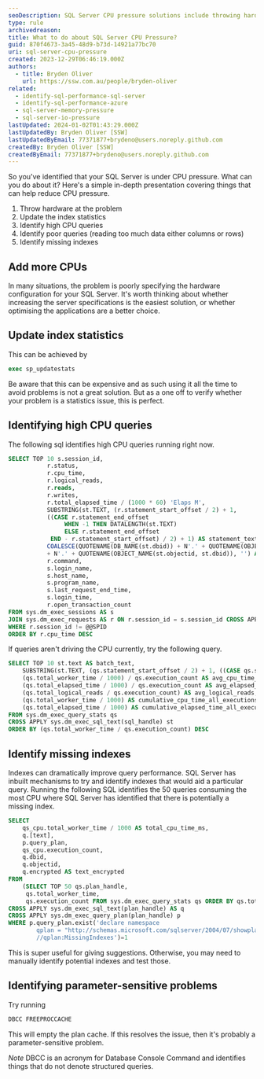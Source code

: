 ```yaml
---
seoDescription: SQL Server CPU pressure solutions include throwing hardware at the problem, updating index statistics, identifying high and poor-performing queries, and adding missing indexes.
type: rule
archivedreason:
title: What to do about SQL Server CPU Pressure?
guid: 870f4673-3a45-48d9-b73d-14921a77bc70
uri: sql-server-cpu-pressure
created: 2023-12-29T06:46:19.000Z
authors:
  - title: Bryden Oliver
    url: https://ssw.com.au/people/bryden-oliver
related:
  - identify-sql-performance-sql-server
  - identify-sql-performance-azure
  - sql-server-memory-pressure
  - sql-server-io-pressure
lastUpdated: 2024-01-02T01:43:29.000Z
lastUpdatedBy: Bryden Oliver [SSW]
lastUpdatedByEmail: 77371877+brydeno@users.noreply.github.com
createdBy: Bryden Oliver [SSW]
createdByEmail: 77371877+brydeno@users.noreply.github.com
---
```


So you've identified that your SQL Server is under CPU pressure. What can you do about it?
Here's a simple in-depth presentation covering things that can help reduce CPU pressure.

1. Throw hardware at the problem
2. Update the index statistics
3. Identify high CPU queries
4. Identify poor queries (reading too much data either columns or rows)
5. Identify missing indexes

## Add more CPUs

In many situations, the problem is poorly specifying the hardware configuration for your SQL Server. It's worth thinking about whether increasing the server specifications is the easiest solution, or whether optimising the applications are a better choice.

## Update index statistics

This can be achieved by

```sql
exec sp_updatestats
```

Be aware that this can be expensive and as such using it all the time to avoid problems is not a great solution. But as a one off to verify whether your problem is a statistics issue, this is perfect.

## Identifying high CPU queries

The following sql identifies high CPU queries running right now.

```sql
SELECT TOP 10 s.session_id,
           r.status,
           r.cpu_time,
           r.logical_reads,
           r.reads,
           r.writes,
           r.total_elapsed_time / (1000 * 60) 'Elaps M',
           SUBSTRING(st.TEXT, (r.statement_start_offset / 2) + 1,
           ((CASE r.statement_end_offset
                WHEN -1 THEN DATALENGTH(st.TEXT)
                ELSE r.statement_end_offset
            END - r.statement_start_offset) / 2) + 1) AS statement_text,
           COALESCE(QUOTENAME(DB_NAME(st.dbid)) + N'.' + QUOTENAME(OBJECT_SCHEMA_NAME(st.objectid, st.dbid))
           + N'.' + QUOTENAME(OBJECT_NAME(st.objectid, st.dbid)), '') AS command_text,
           r.command,
           s.login_name,
           s.host_name,
           s.program_name,
           s.last_request_end_time,
           s.login_time,
           r.open_transaction_count
FROM sys.dm_exec_sessions AS s
JOIN sys.dm_exec_requests AS r ON r.session_id = s.session_id CROSS APPLY sys.Dm_exec_sql_text(r.sql_handle) AS st
WHERE r.session_id != @@SPID
ORDER BY r.cpu_time DESC
```

If queries aren't driving the CPU currently, try the following query.

```sql
SELECT TOP 10 st.text AS batch_text,
    SUBSTRING(st.TEXT, (qs.statement_start_offset / 2) + 1, ((CASE qs.statement_end_offset WHEN - 1 THEN DATALENGTH(st.TEXT) ELSE qs.statement_end_offset END - qs.statement_start_offset) / 2) + 1) AS statement_text,
    (qs.total_worker_time / 1000) / qs.execution_count AS avg_cpu_time_ms,
    (qs.total_elapsed_time / 1000) / qs.execution_count AS avg_elapsed_time_ms,
    (qs.total_logical_reads / qs.execution_count) AS avg_logical_reads,
    (qs.total_worker_time / 1000) AS cumulative_cpu_time_all_executions_ms,
    (qs.total_elapsed_time / 1000) AS cumulative_elapsed_time_all_executions_ms
FROM sys.dm_exec_query_stats qs
CROSS APPLY sys.dm_exec_sql_text(sql_handle) st
ORDER BY (qs.total_worker_time / qs.execution_count) DESC
```

## Identify missing indexes

Indexes can dramatically improve query performance. SQL Server has inbuilt mechanisms to try and identify indexes that would aid a particular query. Running the following SQL identifies the 50 queries consuming the most CPU where SQL Server has identified that there is potentially a missing index.

```sql
SELECT
    qs_cpu.total_worker_time / 1000 AS total_cpu_time_ms,
    q.[text],
    p.query_plan,
    qs_cpu.execution_count,
    q.dbid,
    q.objectid,
    q.encrypted AS text_encrypted
FROM
    (SELECT TOP 50 qs.plan_handle,
     qs.total_worker_time,
     qs.execution_count FROM sys.dm_exec_query_stats qs ORDER BY qs.total_worker_time DESC) AS qs_cpu
CROSS APPLY sys.dm_exec_sql_text(plan_handle) AS q
CROSS APPLY sys.dm_exec_query_plan(plan_handle) p
WHERE p.query_plan.exist('declare namespace
        qplan = "http://schemas.microsoft.com/sqlserver/2004/07/showplan";
        //qplan:MissingIndexes')=1
```

This is super useful for giving suggestions. Otherwise, you may need to manually identify potential indexes and test those.

<youtubeEmbed url="https://youtu.be/l18ltcOVN4I?si=Ejf0sGKECfuqFw2L" description="" />

## Identifying parameter-sensitive problems

Try running

```sql
DBCC FREEPROCCACHE
```

This will empty the plan cache. If this resolves the issue, then it's probably a parameter-sensitive problem.

_Note_ DBCC is an acronym for Database Console Command and identifies things that do not denote structured queries.
